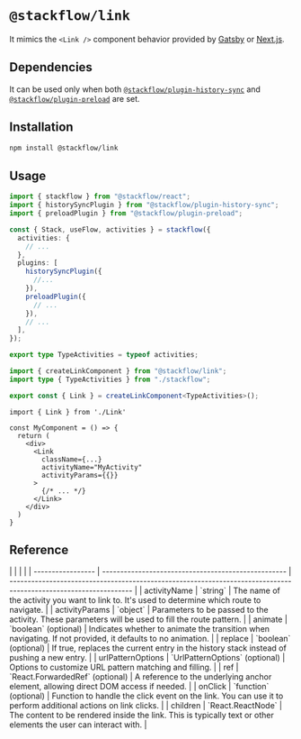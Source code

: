 
# `@stackflow/link`

It mimics the `<Link />` component behavior provided by [Gatsby](https://www.gatsbyjs.com/docs/reference/built-in-components/gatsby-link/) or [Next.js](https://nextjs.org/docs/app/api-reference/components/link).

## Dependencies

It can be used only when both [`@stackflow/plugin-history-sync`](/api-references/plugins/plugin-history-sync) and [`@stackflow/plugin-preload`](/api-references/plugins/plugin-preload) are set.

## Installation

```bash npm2yarn copy
npm install @stackflow/link
```

## Usage

```typescript showLineNumbers filename="stackflow.ts" copy
import { stackflow } from "@stackflow/react";
import { historySyncPlugin } from "@stackflow/plugin-history-sync";
import { preloadPlugin } from "@stackflow/plugin-preload";

const { Stack, useFlow, activities } = stackflow({
  activities: {
    // ...
  },
  plugins: [
    historySyncPlugin({
      //...
    }),
    preloadPlugin({
      // ...
    }),
    // ...
  ],
});

export type TypeActivities = typeof activities;
```

```typescript showLineNumbers filename="Link.tsx" copy
import { createLinkComponent } from "@stackflow/link";
import type { TypeActivities } from "./stackflow";

export const { Link } = createLinkComponent<TypeActivities>();
```

```tsx showLineNumbers filename="MyComponent.tsx" copy
import { Link } from './Link'

const MyComponent = () => {
  return (
    <div>
      <Link
        className={...}
        activityName="MyActivity"
        activityParams={{}}
      >
        {/* ... */}
      </Link>
    </div>
  )
}
```

## Reference

<APITable>
|                   |                                                     |                                                                                                                  |
| ----------------- | --------------------------------------------------- | ---------------------------------------------------------------------------------------------------------------- |
| activityName      | `string`                                            | The name of the activity you want to link to. It's used to determine which route to navigate.                    |
| activityParams    | `object`                                            | Parameters to be passed to the activity. These parameters will be used to fill the route pattern.                |
| animate           | `boolean` (optional)                                | Indicates whether to animate the transition when navigating. If not provided, it defaults to no animation.       |
| replace           | `boolean` (optional)                                | If true, replaces the current entry in the history stack instead of pushing a new entry.                         |
| urlPatternOptions | `UrlPatternOptions` (optional)                      | Options to customize URL pattern matching and filling.                                                           |
| ref               | `React.ForwardedRef<HTMLAnchorElement>` (optional)  | A reference to the underlying anchor element, allowing direct DOM access if needed.                              |
| onClick           | `function` (optional)                               | Function to handle the click event on the link. You can use it to perform additional actions on link clicks.     |
| children          | `React.ReactNode`                                   | The content to be rendered inside the link. This is typically text or other elements the user can interact with. |
</APITable>